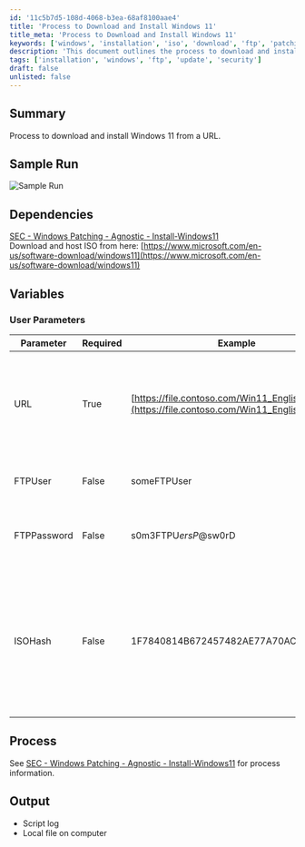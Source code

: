 ```yaml
---
id: '11c5b7d5-108d-4068-b3ea-68af8100aae4'
title: 'Process to Download and Install Windows 11'
title_meta: 'Process to Download and Install Windows 11'
keywords: ['windows', 'installation', 'iso', 'download', 'ftp', 'patching']
description: 'This document outlines the process to download and install Windows 11 from a specified URL. It includes user parameters for FTP authentication, ISO hash verification, and links to necessary resources for successful installation.'
tags: ['installation', 'windows', 'ftp', 'update', 'security']
draft: false
unlisted: false
---
```

## Summary

Process to download and install Windows 11 from a URL.

## Sample Run

![Sample Run](../../../static/img/Install-Windows-11/image_1.png)

## Dependencies

[SEC - Windows Patching - Agnostic - Install-Windows11](https://proval.itglue.com/DOC-5078775-8801459)  
Download and host ISO from here: [https://www.microsoft.com/en-us/software-download/windows11](https://www.microsoft.com/en-us/software-download/windows11)

## Variables

### User Parameters

| Parameter   | Required | Example                                                                 | Description                                                                                   |
|-------------|----------|-------------------------------------------------------------------------|-----------------------------------------------------------------------------------------------|
| URL         | True     | [https://file.contoso.com/Win11_English_x64.iso](https://file.contoso.com/Win11_English_x64.iso) | The URL to download the ISO from. This can be a direct link, FTP link, or a SharePoint public link. |
| FTPUser     | False    | someFTPUser                                                            | The user to authenticate with the FTP server.                                               |
| FTPPassword | False    | s0m3FTPU$ersP@$sw0rD                                                   | The password to authenticate with the FTP server.                                           |
| ISOHash     | False    | 1F7840814B672457482AE77A70ACE03F                                       | The hash of the ISO file to compare any existing ISO. The default value is the hash of the English version of the Windows 11 ISO as of 12/02/2021. |

## Process

See [SEC - Windows Patching - Agnostic - Install-Windows11](https://proval.itglue.com/DOC-5078775-8801459) for process information.

## Output

- Script log
- Local file on computer












